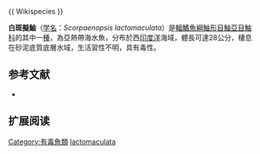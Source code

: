 {{Speciesbox
| name = 白斑擬鮋
| image = 
| image_width = 250px
| status = NE
| status_system = IUCN3.1
| genus = Scorpaenopsis
| species = lactomaculata
| authority =  [[Herre|Herre]], 1945 
| synonyms = *''Scorpaena lactomaculata,Herre, 1945''
}}{{ Wikispecies }}

'''白斑擬鮋'''（[[学名|学名]]：''Scorpaenopsis lactomaculata''）是[[輻鰭魚綱|輻鰭魚綱]][[鮋形目|鮋形目]][[鮋亞目|鮋亞目]][[鮋科|鮋科]]的其中一[[種|種]]，為亞熱帶海水魚，分布於西[[印度洋|印度洋]]海域，體長可達28公分，棲息在砂泥底質底層水域，生活習性不明，具有毒性。
==参考文献==
*{{FishBase_species|genus=Scorpaenopsis|species=lactomaculata|year=2014|month=7}}

== 扩展阅读 ==
{{refbegin}}
{{wikispecies-inline|Scorpaenopsis lactomaculata|白斑擬鮋}}
{{refend}}
{{Taxonbar|from=Q2266619}}

[[Category:有毒魚類|Category:有毒魚類]]
[[Category:擬鮋屬|lactomaculata]]


{{鮋形目小作品}}
